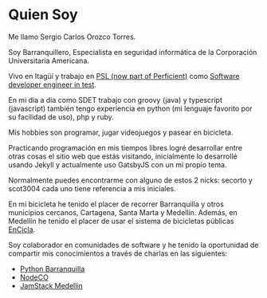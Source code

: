 
# Quien Soy

Me llamo Sergio Carlos Orozco Torres.

Soy Barranquillero, Especialista en seguridad informática de la Corporación Universitaria Americana.

Vivo en Itagüí y
trabajo en [PSL (now part of Perficient)](https://www.psl.com.co/) como
[Software developer engineer in test](https://www.psl.com.co/empleo/test-automation-engineer).

En mi dia a dia como SDET trabajo con groovy (java) y typescript (javascript)
también tengo experiencia en python (mi lenguaje favorito por su facilidad de uso), php y ruby.

Mis hobbies son programar, jugar videojuegos y pasear en bicicleta.

Practicando programación en mis tiempos libres logré desarrollar entre otras cosas el sitio web que estás visitando,
inicialmente lo desarrollé usando Jekyll y actualmente uso GatsbyJS con un mi propio tema.

Normalmente puedes encontrarme con alguno de estos 2 nicks:
secorto y scot3004 cada uno tiene referencia a mis iniciales.

En mi bicicleta he tenido el placer de recorrer Barranquilla y otros municipios cercanos, Cartagena, Santa Marta y Medellín.
Además, en Medellín he tenido el placer de usar el sistema de bicicletas públicas [EnCicla](http://www.encicla.gov.co/).

Soy colaborador en comunidades de software
y he tenido la oportunidad de compartir mis conocimientos a través de charlas en las siguientes:

- [Python Barranquilla](https://pybaq.co/)
- [NodeCO](https://www.meetup.com/es-ES/node_co/)
- [JamStack Medellin](https://www.youtube.com/channel/UCg3CbitWrKu37px9y_wC6Eg)

<Timeline data={timelineData} />
